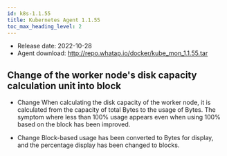 ```yaml
---
id: k8s-1.1.55
title: Kubernetes Agent 1.1.55
toc_max_heading_level: 2
---
```



-   Release date: 2022-10-28
-   Agent download: http://repo.whatap.io/docker/kube_mon_1.1.55.tar

## Change of the worker node's disk capacity calculation unit into block

-   <Status>Change</Status> When calculating the disk capacity of the worker node, it is calculated from the capacity of total Bytes to the usage of Bytes. The symptom where less than 100% usage appears even when using 100% based on the block has been improved.

-   <Status>Change</Status> Block-based usage has been converted to Bytes for display, and the percentage display has been changed to blocks.
